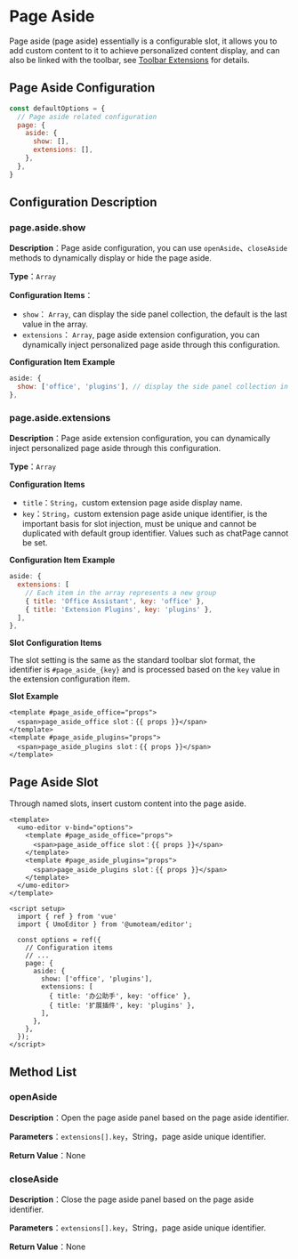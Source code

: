 # Page Aside

Page aside (page aside) essentially is a configurable slot, it allows you to add custom content to it to achieve personalized content display, and can also be linked with the toolbar, see [Toolbar Extensions](./toolbar) for details.

## Page Aside Configuration

```js
const defaultOptions = {
  // Page aside related configuration
  page: {
    aside: {
      show: [], 
      extensions: [],
    },
  },
}
```

## Configuration Description

### page.aside.show 

**Description**：Page aside configuration, you can use `openAside`、`closeAside` methods to dynamically display or hide the page aside.

**Type**：`Array`

**Configuration Items**：

- `show`： `Array`, can display the side panel collection, the default is the last value in the array.
- `extensions`： `Array`, page aside extension configuration, you can dynamically inject personalized page aside through this configuration.

**Configuration Item Example**

```js
aside: {
  show: ['office', 'plugins'], // display the side panel collection in order
},
```

### page.aside.extensions 

**Description**：Page aside extension configuration, you can dynamically inject personalized page aside through this configuration.

**Type**：`Array`

**Configuration Items**

- `title`：`String`，custom extension page aside display name.
- `key`：`String`，custom extension page aside unique identifier, is the important basis for slot injection, must be unique and cannot be duplicated with default group identifier. Values such as chatPage cannot be set.

**Configuration Item Example**

```js
aside: {
  extensions: [
    // Each item in the array represents a new group
    { title: 'Office Assistant', key: 'office' },
    { title: 'Extension Plugins', key: 'plugins' },
  ],
},
```

**Slot Configuration Items**

The slot setting is the same as the standard toolbar slot format, the identifier is `#page_aside_{key}` and is processed based on the `key` value in the extension configuration item.

**Slot Example**

```vue
<template #page_aside_office="props">
  <span>page_aside_office slot：{{ props }}</span>
</template>
<template #page_aside_plugins="props">
  <span>page_aside_plugins slot：{{ props }}</span>
</template>
```

## Page Aside Slot

Through named slots, insert custom content into the page aside.

```vue
<template>
  <umo-editor v-bind="options">
    <template #page_aside_office="props">
      <span>page_aside_office slot：{{ props }}</span>
    </template>
    <template #page_aside_plugins="props">
      <span>page_aside_plugins slot：{{ props }}</span>
    </template>
  </umo-editor>
</template>

<script setup>
  import { ref } from 'vue'
  import { UmoEditor } from '@umoteam/editor';

  const options = ref({
    // Configuration items
    // ...
    page: {
      aside: {
        show: ['office', 'plugins'],
        extensions: [
          { title: '办公助手', key: 'office' },
          { title: '扩展插件', key: 'plugins' },
        ],
      },
    },
  });
</script>
```

## Method List

### openAside

**Description**：Open the page aside panel based on the page aside identifier.

**Parameters**：`extensions[].key`，String，page aside unique identifier.

**Return Value**：None

### closeAside

**Description**：Close the page aside panel based on the page aside identifier.

**Parameters**：`extensions[].key`，String，page aside unique identifier.

**Return Value**：None
